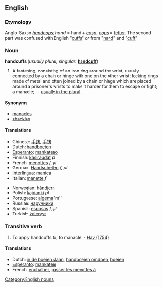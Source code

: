==English==
===Etymology===
Anglo-Saxon ''[[handcops]]''; ''hand'' = hand + ''[[cosp]]'', ''[[cops]]'' = [[fetter]]. The second part was confused with English "[[cuff]]s" ''or'' from "[[hand]]" and "[[cuff]]"

===Noun===
[[Category:English nouns]]
'''handcuffs''' (''usually plural; singular:'' '''[[handcuff]]''')

#A fastening, consisting of an iron ring around the wrist, usually connected by a chain or hinge with one on the other wrist; locking rings made of metal and often joined by a chain or hinge which are placed around a prisoner's wrists to make it harder for them to escape or fight; a manacle; -- [[handcuffs|usually in the plural]].

====Synonyms====
*[[manacles]]
*[[shackles]]

====Translations====
{{top}}
*Chinese: [[手銬]], [[手铐]]
*Dutch: [[handboeien]]
*[[Esperanto]]: [[mankateno]]
*Finnish: [[käsiraudat]] ''pl''
*French: [[menottes]] ''f, pl''
*German: [[Handschellen]] ''f, pl''
*[[Interlingua]]: [[manica]]
*Italian: [[manette]] ''f''
{{mid}}
*Norwegian: [[håndjern]] {{n}}
*Polish: [[kajdanki]] ''pl''
*Portuguese: [[algema]] 'm''
*Russian: [[наручники]]
*Spanish: [[esposas]] ''f, pl''
*Turkish: [[kelepçe]]
{{bottom}}

===Transitive verb===
{{conj|Handcuff|handcuffs|handcuffed|handcuffed|handcuffing}}
#To apply handcuffs to; to manacle. - [[Hay (1754)]]

====Translations====
*Dutch: [[in de boeien slaan]], [[handboeien omdoen]], [[boeien]]
*[[Esperanto]]: [[mankateni]]
*French: [[enchaîner]], [[passer les menottes à]]